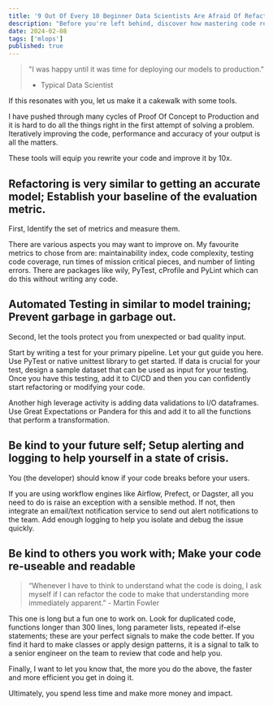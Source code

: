 ```yaml
---
title: '9 Out Of Every 10 Beginner Data Scientists Are Afraid Of Refactoring Their Code. Are You One Of Them?'
description: "Before you're left behind, discover how mastering code refactoring can elevate your career."
date: 2024-02-08
tags: ['mlops']
published: true
---
```


> "I was happy until it was time for deploying our models to production."
>
> - Typical Data Scientist

If this resonates with you, let us make it a cakewalk with some tools.

I have pushed through many cycles of Proof Of Concept to Production and it is hard to do all the things right in the first attempt of solving a problem. Iteratively improving the code, performance and accuracy of your output is all the matters.

These tools will equip you rewrite your code and improve it by 10x.

## Refactoring is very similar to getting an accurate model; Establish your baseline of the evaluation metric.

First, Identify the set of metrics and measure them.

There are various aspects you may want to improve on. My favourite metrics to chose from are: maintainability index, code complexity, testing code coverage, run times of mission critical pieces, and number of linting errors. There are packages like wily, PyTest, cProfile and PyLint which can do this without writing any code.

## Automated Testing in similar to model training; Prevent garbage in garbage out.

Second, let the tools protect you from unexpected or bad quality input.

Start by writing a test for your primary pipeline. Let your gut guide you here. Use PyTest or native unittest library to get started. If data is crucial for your test, design a sample dataset that can be used as input for your testing. Once you have this testing, add it to CI/CD and then you can confidently start refactoring or modifying your code.

Another high leverage activity is adding data validations to I/O dataframes. Use Great Expectations or Pandera for this and add it to all the functions that perform a transformation.

## Be kind to your future self; Setup alerting and logging to help yourself in a state of crisis.

You (the developer) should know if your code breaks before your users.

If you are using workflow engines like Airflow, Prefect, or Dagster, all you need to do is raise an exception with a sensible method. If not, then integrate an email/text notification service to send out alert notifications to the team. Add enough logging to help you isolate and debug the issue quickly.

## Be kind to others you work with; Make your code re-useable and readable

> “Whenever I have to think to understand what the code is doing, I ask myself if I can refactor the code to make that understanding more immediately apparent.” - Martin Fowler

This one is long but a fun one to work on. Look for duplicated code, functions longer than 300 lines, long parameter lists, repeated if-else statements; these are your perfect signals to make the code better. If you find it hard to make classes or apply design patterns, it is a signal to talk to a senior engineer on the team to review that code and help you.

Finally, I want to let you know that, the more you do the above, the faster and more efficient you get in doing it.

Ultimately, you spend less time and make more money and impact.
